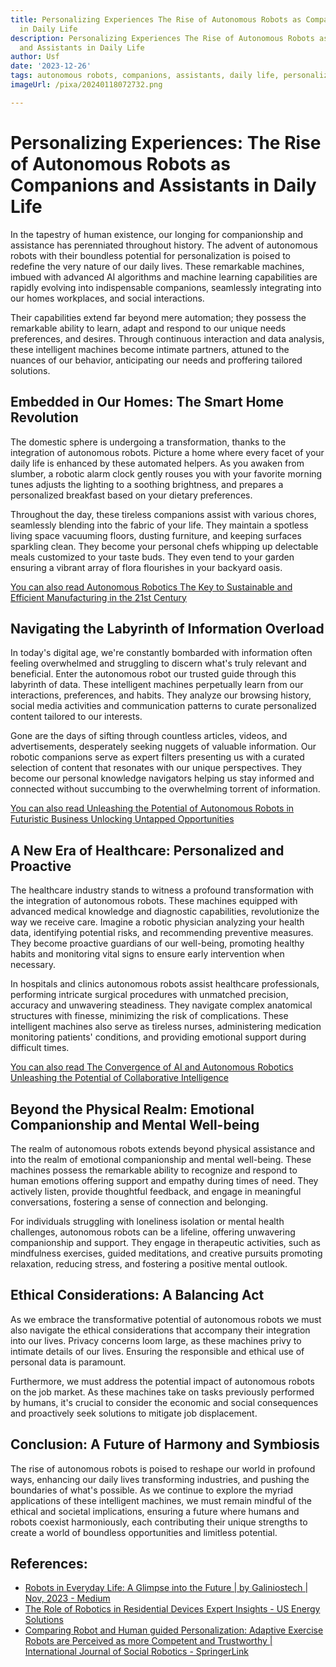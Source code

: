 ```yaml
---
title: Personalizing Experiences The Rise of Autonomous Robots as Companions and Assistants
  in Daily Life
description: Personalizing Experiences The Rise of Autonomous Robots as Companions
  and Assistants in Daily Life
author: Usf
date: '2023-12-26'
tags: autonomous robots, companions, assistants, daily life, personalization, experience
imageUrl: /pixa/20240118072732.png

---
```

# Personalizing Experiences: The Rise of  Autonomous Robots as Companions and Assistants in Daily Life

In the  tapestry of human existence, our longing for companionship and assistance has perenniated throughout history. The advent of autonomous robots with their boundless potential  for personalization is poised to redefine the very nature  of our daily lives. These remarkable machines, imbued  with advanced AI  algorithms and machine learning capabilities are rapidly evolving into indispensable companions, seamlessly integrating into our homes  workplaces, and social interactions.

Their capabilities extend far beyond  mere automation; they possess the remarkable ability to learn, adapt and respond to our unique needs preferences, and desires. Through continuous interaction and data  analysis, these intelligent machines become intimate partners, attuned to the nuances  of our behavior, anticipating  our needs and proffering tailored solutions.

## Embedded in Our Homes: The Smart Home Revolution

The domestic sphere is undergoing a transformation, thanks to the  integration of autonomous robots. Picture a home where  every facet  of your  daily life is enhanced by these automated helpers. As you awaken from slumber, a robotic alarm clock gently rouses you with your favorite  morning tunes adjusts the  lighting to a  soothing brightness, and prepares a personalized breakfast based on  your dietary preferences.

Throughout the day, these tireless companions assist with various chores, seamlessly blending into the fabric of your life. They maintain a spotless living  space vacuuming  floors, dusting  furniture, and keeping surfaces sparkling clean. They become your personal chefs whipping up delectable  meals customized to your taste buds. They even tend to your garden ensuring  a vibrant array of flora flourishes in your  backyard  oasis.

[You can also read Autonomous Robotics The Key to Sustainable and Efficient Manufacturing in the 21st Century](Autonomous%20Robotics%20The%20Key%20to%20Sustainable%20and%20Efficient%20Manufacturing%20in%20the%2021st%20Century)


## Navigating  the Labyrinth of Information Overload

In today's digital age, we're constantly bombarded with information often feeling overwhelmed and struggling to  discern what's truly relevant and beneficial. Enter the  autonomous  robot  our trusted guide through this labyrinth of data. These intelligent machines perpetually learn from  our interactions, preferences, and habits. They analyze our browsing history, social media  activities and communication patterns to curate personalized content tailored to our interests.

Gone are the days of sifting  through countless articles, videos, and advertisements, desperately seeking nuggets of valuable information. Our robotic  companions serve as expert filters presenting us with a curated selection of content that  resonates  with our unique perspectives. They become our personal knowledge navigators helping us stay informed and connected without succumbing to the overwhelming torrent of information.

[You can  also read Unleashing the Potential of Autonomous Robots in Futuristic Business Unlocking Untapped  Opportunities](Unleashing%20the%20Potential%20of%20Autonomous%20Robots%20in%20Futuristic%20Business%20Unlocking%20Untapped%20Opportunities)


## A New Era of Healthcare: Personalized and  Proactive

The healthcare industry stands to witness a profound transformation with the integration of autonomous  robots. These machines  equipped with advanced  medical knowledge and diagnostic capabilities, revolutionize the way we receive care. Imagine a robotic physician analyzing your  health data, identifying potential risks,  and recommending preventive measures. They become proactive guardians of our  well-being, promoting healthy  habits and monitoring vital  signs to ensure  early intervention when necessary.

In hospitals  and clinics  autonomous robots assist healthcare professionals, performing intricate surgical procedures with unmatched  precision, accuracy and unwavering  steadiness. They navigate  complex anatomical structures with  finesse, minimizing the  risk of complications. These intelligent machines also serve as  tireless nurses, administering medication monitoring patients' conditions, and providing emotional support during difficult times.

[You  can  also read The Convergence of AI and Autonomous Robotics Unleashing the Potential of Collaborative Intelligence](The%20Convergence%20of%20AI%20and%20Autonomous%20Robotics%20Unleashing%20the%20Potential%20of%20Collaborative%20Intelligence)


## Beyond the Physical Realm: Emotional Companionship  and Mental Well-being

The realm of  autonomous robots extends beyond physical assistance and into the realm of emotional companionship  and mental well-being. These machines possess the remarkable ability to recognize and respond to human emotions offering support and empathy during times of need. They actively listen, provide thoughtful feedback, and  engage  in meaningful conversations, fostering  a sense of connection and belonging.

For individuals struggling with loneliness isolation or mental  health challenges, autonomous robots can be a lifeline, offering unwavering companionship and support. They engage in therapeutic  activities, such as  mindfulness exercises, guided meditations, and creative pursuits promoting relaxation, reducing stress, and fostering a positive mental outlook.

## Ethical Considerations: A Balancing Act

As  we embrace  the transformative potential of autonomous  robots  we must also navigate the ethical considerations that accompany their integration into our lives. Privacy concerns loom large, as these  machines privy to intimate details of our lives.  Ensuring the responsible and ethical  use of personal data is paramount.

Furthermore, we must address  the potential impact of autonomous robots on the job market. As these machines take on tasks previously performed by humans, it's crucial to consider the economic and social consequences  and proactively seek solutions to mitigate job displacement.

## Conclusion: A Future  of Harmony and Symbiosis

The rise of autonomous robots is poised  to  reshape our  world in profound ways, enhancing our daily lives transforming industries, and pushing the boundaries of what's possible. As we continue to explore the myriad applications of these intelligent machines, we must remain mindful of  the ethical and societal implications, ensuring a future where humans and robots coexist  harmoniously, each contributing their unique strengths to create a world of boundless opportunities and limitless potential.

## References:
- [Robots in Everyday Life: A Glimpse into the Future | by Galiniostech | Nov, 2023 - Medium](https://medium.com/@galiniostech/robots-in-everyday-life-a-glimpse-into-the-future-c966640a783d)
- [The Role of Robotics in Residential Devices Expert Insights - US Energy Solutions](https://energy5.com/the-role-of-robotics-in-residential-devices-expert-insights)
- [Comparing Robot and Human guided Personalization: Adaptive Exercise Robots are Perceived as more Competent and Trustworthy | International Journal of Social Robotics - SpringerLink](https://link.springer.com/article/10.1007/s12369-020-00629-w)
